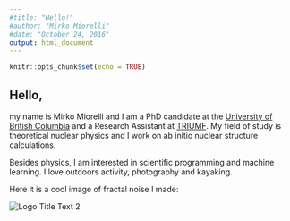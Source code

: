 ```yaml
---
#title: "Hello!"
#author: "Mirko Miorelli"
#date: "October 24, 2016"
output: html_document
---
```


```r
knitr::opts_chunk$set(echo = TRUE)
```

## Hello,

   my name is Mirko Miorelli and I am a PhD candidate at the [University of British Columbia](http://www.phas.ubc.ca/ "UBC Homepage") and a Research Assistant at [TRIUMF](http://www.triumf.ca/ "TRIUMF Homepage"). My field of study is theoretical nuclear physics and I work on ab initio nuclear structure calculations.
   
Besides physics, I am interested in scientific programming and machine learning. I love outdoors activity, photography and kayaking.

Here it is a cool image of fractal noise I made:

![][fractalNoise]

[fractalNoise]: http://mirkomiorelli.com/img/bannerH.jpg "Logo Title Text 2"